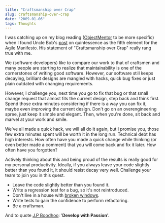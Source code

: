 ```yaml
---
title: "Craftsmanship over Crap"
slug: craftsmanship-over-crap
date: "2009-01-06"
tags: Thoughts
---
```


I was catching up on my blog reading ([ObjectMentor](http://blog.objectmentor.com/) to be more specific) when I found Uncle Bob's [post](http://blog.objectmentor.com/articles/2008/08/14/quintessence-the-fifth-element-for-the-agile-manifesto) on quintessence as the fifth element for the Agile Manifesto. His statement of "Craftsmanship over Crap" really rang true with me. 
 
We (software developers) like to compare our work to that of craftsmen and many people are starting to realize that maintainability is one of the cornerstones of writing good software. However, our software still keeps decaying, brilliant designs are mangled with hacks, quick bug fixes or just plain outdated with changing requirements.
 
However, I challenge you, next time you go to fix that bug or that small change request that almost fits the current design, step back and think first. Spend those extra minutes considering if there is a way you can fix it, maybe even *improving* the current design. Don't go on an overengineering spree, just keep it simple and elegant. Then, when you're done, sit back and marvel at your work and smile.
 
We've all made a quick hack, we will all do it again, but I promise you, those few extra minutes spent will be worth it in the long run. Technical debt has high interests. How often have you made a quick change while thinking (or even better made a comment) that you will come back and fix it later. How often have you forgotten?
 
Actively thinking about this and being proud of the results is really good for my personal productivity. Ideally, if you always leave your code slightly better than you found it, it should resist decay very well. Challenge your team to join you in this quest.
 
- Leave the code slightly better than you found it.
- Write a regression test for a bug, so it's not reintroduced. 
- Don't live in a house with [broken windows](http://www.pragprog.com/the-pragmatic-programmer/extracts/software-entropy).
- Write tests to gain the confidence to perform refactoring.
- Be a craftsman.
 
And to quote [J.P Boodhoo](http://blog.jpboodhoo.com/): '**Develop with Passion**'.
